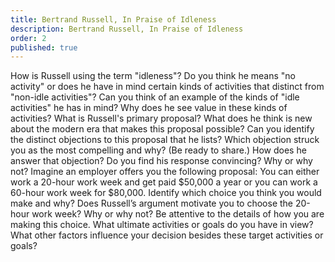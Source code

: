 ```yaml
---
title: Bertrand Russell, In Praise of Idleness
description: Bertrand Russell, In Praise of Idleness
order: 2
published: true
---
```


<QuestionBlock type="reading-content">
<Question level={1}>How is Russell using the term "idleness"?</Question>
<Question type="reading-discussion" level={2}>Do you think he means "no activity" or does he have in mind certain kinds of activities that distinct from "non-idle activities"?</Question>
<Question type="reading-discussion" level={2}>Can you think of an example of the kinds of "idle activities" he has in mind?</Question>
<Question type="reading-discussion" level={2}>Why does he see value in these kinds of activities?</Question>
</QuestionBlock>

<QuestionBlock type="reading-content">
<Question level={1}>What is Russell's primary proposal? What does he think is new about the modern era that makes this proposal possible?</Question>
</QuestionBlock>

<QuestionBlock type="reading-content">
<Question level={1}>Can you identify the distinct objections to this proposal that he lists?</Question>
<Question type="reading-discussion" level={2}>Which objection struck you as the most compelling and why? (Be ready to share.)</Question>
<Question level={1}>How does he answer that objection?</Question>
<Question type="reading-discussion" level={2}>Do you find his response convincing? Why or why not?</Question>
</QuestionBlock>

<QuestionBlock type="reading-discussion">
<Question level={1}>
Imagine an employer offers you the following proposal: You can either work a 20-hour work week and get paid $50,000 a year or you can work a 60-hour work week for $80,000. Identify which choice you think you would make and why? 
</Question>
<Question level={2}>Does Russell’s argument motivate you to choose the 20-hour work week? Why or why not?</Question>
<Question level={2}>Be attentive to the details of how you are making this choice. What ultimate activities or goals do you have in view? What other factors influence your decision besides these target activities or goals?</Question>
</QuestionBlock>